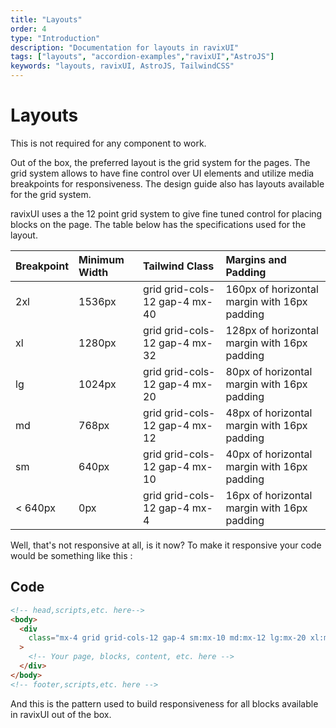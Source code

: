 ```yaml
---
title: "Layouts"
order: 4
type: "Introduction"
description: "Documentation for layouts in ravixUI"
tags: ["layouts", "accordion-examples","ravixUI","AstroJS"]
keywords: "layouts, ravixUI, AstroJS, TailwindCSS"
---
```



# Layouts

<Alerts type="info">This is not required for any component to work.</Alerts>

Out of the box, the preferred layout is the grid system for the pages. The grid system allows to have fine control over UI elements and utilize media breakpoints for responsiveness. The design guide also has layouts available for the grid system.

ravixUI uses a the 12 point grid system to give fine tuned control for placing blocks on the page. The table below has the specifications used for the layout.

<TableWrapper>

| Breakpoint | Minimum Width | Tailwind Class                | Margins and Padding                          |
| :--------- | :------------ | :---------------------------- | :------------------------------------------- |
| 2xl        | 1536px        | grid grid-cols-12 gap-4 mx-40 | 160px of horizontal margin with 16px padding |
| xl         | 1280px        | grid grid-cols-12 gap-4 mx-32 | 128px of horizontal margin with 16px padding |
| lg         | 1024px        | grid grid-cols-12 gap-4 mx-20 | 80px of horizontal margin with 16px padding  |
| md         | 768px         | grid grid-cols-12 gap-4 mx-12 | 48px of horizontal margin with 16px padding  |
| sm         | 640px         | grid grid-cols-12 gap-4 mx-10 | 40px of horizontal margin with 16px padding  |
| < 640px    | 0px           | grid grid-cols-12 gap-4 mx-4  | 16px of horizontal margin with 16px padding  |

</TableWrapper>
Well, that's not responsive at all, is it now? To make it responsive your code would be something like this :

## Code

```html title="index.html"
<!-- head,scripts,etc. here-->
<body>
  <div
    class="mx-4 grid grid-cols-12 gap-4 sm:mx-10 md:mx-12 lg:mx-20 xl:mx-32 2xl:mx-40"
  >
    <!-- Your page, blocks, content, etc. here -->
  </div>
</body>
<!-- footer,scripts,etc. here -->
```

And this is the pattern used to build responsiveness for all blocks available in ravixUI out of the box.
